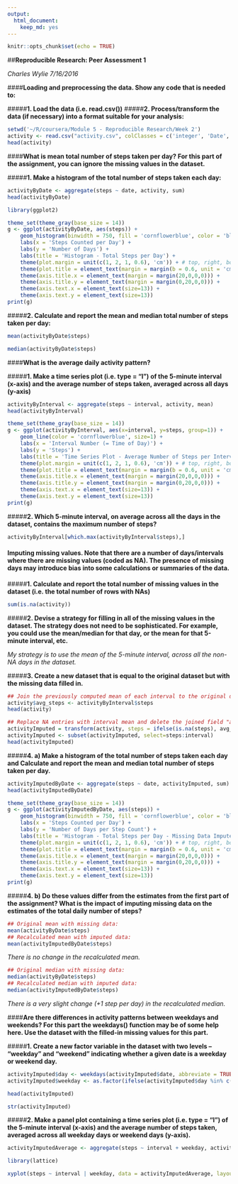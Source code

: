 ---
output: 
  html_document: 
    keep_md: yes
---

```{r setup, include=FALSE}
knitr::opts_chunk$set(echo = TRUE)
```

##**Reproducible Research: Peer Assessment 1**

*Charles Wylie   7/16/2016*

####**Loading and preprocessing the data. Show any code that is needed to:**

#####**1. Load the data (i.e. read.csv())**
#####**2. Process/transform the data (if necessary) into a format suitable for your analysis:**
  
  
  
```{r}

setwd('~/R/coursera/Module 5 - Reproducible Research/Week 2')
activity <- read.csv("activity.csv", colClasses = c('integer', 'Date', 'numeric'))
head(activity)

```
  
  
  
####**What is mean total number of steps taken per day? For this part of the assignment, you can ignore the missing values in the dataset.**

#####**1. Make a histogram of the total number of steps taken each day:**

  
```{r}

activityByDate <- aggregate(steps ~ date, activity, sum)
head(activityByDate)

library(ggplot2)

theme_set(theme_gray(base_size = 14))
g <- ggplot(activityByDate, aes(steps)) +
    geom_histogram(binwidth = 750, fill = 'cornflowerblue', color = 'black') +
    labs(x = 'Steps Counted per Day') +
    labs(y = 'Number of Days') +
    labs(title = 'Histogram - Total Steps per Day') +
    theme(plot.margin = unit(c(1, 2, 1, 0.6), 'cm')) + # top, right, bottom, left
    theme(plot.title = element_text(margin = margin(b = 0.6, unit = 'cm'))) +
    theme(axis.title.x = element_text(margin = margin(20,0,0,0))) +
    theme(axis.title.y = element_text(margin = margin(0,20,0,0))) +
    theme(axis.text.x = element_text(size=13)) +
    theme(axis.text.y = element_text(size=13))
print(g)

```


#####**2. Calculate and report the mean and median total number of steps taken per day:**


```{r}

mean(activityByDate$steps)

median(activityByDate$steps)

```


####**What is the average daily activity pattern?**

#####**1. Make a time series plot (i.e. type = "l") of the 5-minute interval (x-axis) and the average number of steps taken, averaged across all days (y-axis)**


```{r}

activityByInterval <- aggregate(steps ~ interval, activity, mean)
head(activityByInterval)

theme_set(theme_gray(base_size = 14))
g <- ggplot(activityByInterval, aes(x=interval, y=steps, group=1)) +
    geom_line(color = 'cornflowerblue', size=1) +
    labs(x = 'Interval Number (= Time of Day)') +
    labs(y = 'Steps') +
    labs(title = 'Time Series Plot - Average Number of Steps per Interval') +
    theme(plot.margin = unit(c(1, 2, 1, 0.6), 'cm')) + # top, right, bottom, left
    theme(plot.title = element_text(margin = margin(b = 0.6, unit = 'cm'))) +
    theme(axis.title.x = element_text(margin = margin(20,0,0,0))) +
    theme(axis.title.y = element_text(margin = margin(0,20,0,0))) +
    theme(axis.text.x = element_text(size=13)) +
    theme(axis.text.y = element_text(size=13))
print(g)

```


#####**2. Which 5-minute interval, on average across all the days in the dataset, contains the maximum number of steps?**


```{r}

activityByInterval[which.max(activityByInterval$steps),]

```


#### **Imputing missing values. Note that there are a number of days/intervals where there are missing values (coded as NA). The presence of missing days may introduce bias into some calculations or summaries of the data.**

#####**1. Calculate and report the total number of missing values in the dataset (i.e. the total number of rows with NAs)**


```{r}

sum(is.na(activity))

```


#####**2. Devise a strategy for filling in all of the missing values in the dataset. The strategy does not need to be sophisticated. For example, you could use the mean/median for that day, or the mean for that 5-minute interval, etc.**


*My strategy is to use the mean of the 5-minute interval, across all the non-NA days in the dataset.*


#####**3. Create a new dataset that is equal to the original dataset but with the missing data filled in.**


```{r}

## Join the previously computed mean of each interval to the original dataset:
activity$avg_steps <- activityByInterval$steps
head(activity)

## Replace NA entries with interval mean and delete the joined field "avg_steps":
activityImputed = transform(activity, steps = ifelse(is.na(steps), avg_steps, steps))
activityImputed <- subset(activityImputed, select=steps:interval)
head(activityImputed)

```


#####**4. a) Make a histogram of the total number of steps taken each day and Calculate and report the mean and median total number of steps taken per day.**


```{r}

activityImputedByDate <- aggregate(steps ~ date, activityImputed, sum)
head(activityImputedByDate)

theme_set(theme_gray(base_size = 14))
g <- ggplot(activityImputedByDate, aes(steps)) +
    geom_histogram(binwidth = 750, fill = 'cornflowerblue', color = 'black') +
    labs(x = 'Steps Counted per Day') +
    labs(y = 'Number of Days per Step Count') +
    labs(title = 'Histogram - Total Steps per Day - Missing Data Imputed') +
    theme(plot.margin = unit(c(1, 2, 1, 0.6), 'cm')) + # top, right, bottom, left
    theme(plot.title = element_text(margin = margin(b = 0.6, unit = 'cm'))) +
    theme(axis.title.x = element_text(margin = margin(20,0,0,0))) +
    theme(axis.title.y = element_text(margin = margin(0,20,0,0))) +
    theme(axis.text.x = element_text(size=13)) +
    theme(axis.text.y = element_text(size=13))
print(g)

```


#####**4. b) Do these values differ from the estimates from the first part of the assignment? What is the impact of imputing missing data on the estimates of the total daily number of steps?**


```{r}

## Original mean with missing data:
mean(activityByDate$steps)
## Recalculated mean with imputed data:
mean(activityImputedByDate$steps)


```


*There is no change in the recalculated mean.* 


```{r}


## Original median with missing data:
median(activityByDate$steps)
## Recalculated median with imputed data:
median(activityImputedByDate$steps)


```


*There is a very slight change (+1 step per day) in the recalculated median.*


####**Are there differences in activity patterns between weekdays and weekends? For this part the weekdays() function may be of some help here. Use the dataset with the filled-in missing values for this part.**

#####**1. Create a new factor variable in the dataset with two levels -- "weekday" and "weekend" indicating whether a given date is a weekday or weekend day.**


```{r}

activityImputed$day <- weekdays(activityImputed$date, abbreviate = TRUE)
activityImputed$weekday <- as.factor(ifelse(activityImputed$day %in% c('Sat', 'Sun'), 'weekend', 'weekday'))

head(activityImputed)

str(activityImputed)

```


#####**2. Make a panel plot containing a time series plot (i.e. type = "l") of the 5-minute interval (x-axis) and the average number of steps taken, averaged across all weekday days or weekend days (y-axis).**


```{r}

activityImputedAverage <- aggregate(steps ~ interval + weekday, activityImputed, mean)

library(lattice)

xyplot(steps ~ interval | weekday, data = activityImputedAverage, layout = c(1, 2), type = "l", xlab = "Interval", ylab = "Number of steps", main=list("Time Series Plot - Average Steps per Interval - Weekday vs Weekend",cex=0.9))

```

